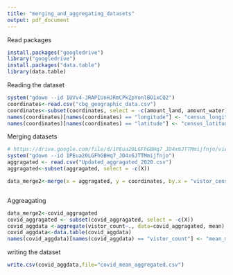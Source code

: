 ---
title: "merging_and_aggregating_datasets"
output: pdf_document
---
Read packages
```{r setup, include=FALSE}
install.packages("googledrive")
library("googledrive")
install.packages("data.table")
library(data.table)

```

Reading the dataset
```{r}

system("gdown --id 1UVv4-JRAPIUnHJRmCPkZpYonlBO1xCQ2")
coordinates<-read.csv("cbg_geographic_data.csv")
coordinates<-subset(coordinates, select = -c(amount_land, amount_water))
names(coordinates)[names(coordinates) == "longitude"] <- "census_longitude"
names(coordinates)[names(coordinates) == "latitude"] <- "census_latitude"
```


Merging datasets
```{r}

# https://drive.google.com/file/d/1PEua20LGFhGBHq7_JD4x6JTTMmijfnjo/view?usp=sharing
system("gdown --id 1PEua20LGFhGBHq7_JD4x6JTTMmijfnjo")
aggragated <- read.csv("Updated_aggragated_2020.csv")
aggragated<-subset(aggragated, select = -c(X))

data_merge2<-merge(x = aggragated, y = coordinates, by.x = "vistor_census_block", by.y="census_block_group", all.x = TRUE)



```

Aggreagating
```{r}
data_merge2<-covid_aggragated
covid_aggragated <- subset(covid_aggragated, select = -c(X))
covid_aggdata <-aggregate(vistor_count~., data=covid_aggragated, mean)
covid_aggdata<-data.table(covid_aggdata)
names(covid_aggdata)[names(covid_aggdata) == "vistor_count"] <- "mean_monthly_visitations"

```


writing the dataset
```{r}
write.csv(covid_aggdata,file="covid_mean_aggregated.csv")
```

